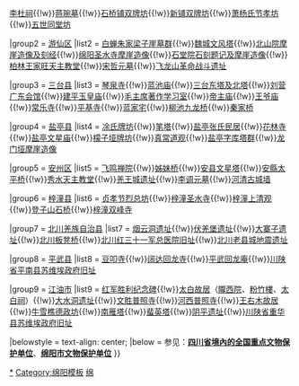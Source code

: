 {{Navbox
|name = 绵阳市境内的四川省文物保护单位
|title = [[四川省文物保护单位|绵阳市境内的四川省文物保护单位]]
|style = text-align: left;
|state = {{{state<includeonly>|collapsed</includeonly>}}}

|group1 = [[涪城区]]
|list1 = [[玉女泉道教造像]]及[[子雲亭道教造像]]{{!w}}[[李杜祠]]{{!w}}[[蒋琬墓]]{{!w}}[[石桥铺双牌坊]]{{!w}}[[新铺双牌坊]]{{!w}}[[萧杨氏节孝坊]]{{!w}}[[五世同堂坊]]

|group2 = [[游仙区]]
|list2 = [[白蝉朱家梁子崖墓群]]{{!w}}[[魏城文风塔]]{{!w}}[[北山院摩崖造像及刻经]]{{!w}}[[绵阳圣水寺摩崖造像]]{{!w}}[[石堂院石刻题记及摩崖造像]]{{!w}}[[柏林王家旺天主教堂]]{{!w}}[[宋哲元墓]]{{!w}}[[飞龙山革命战斗遗址]]

|group3 = [[三台县]]
|list3 =  [[琴泉寺]]{{!w}}[[蓝池庙]]{{!w}}[[三台东塔及北塔]]{{!w}}[[刘营广东会馆]]{{!w}}[[建平玉皇庙]]{{!w}}[[毛主席著作学习室]]{{!w}}[[帝主庙]]{{!w}}[[王爷庙]]{{!w}}[[常乐寺]]{{!w}}[[平基寺]]{{!w}}[[蓝家宅]]{{!w}}[[柳池九龙桥]]{{!w}}[[秦家桥]]

|group4 = [[盐亭县]]
|list4 = [[凃氏牌坊]]{{!w}}[[笔塔]]{{!w}}[[盐亭张氏民居]]{{!w}}[[花林寺]]{{!w}}[[盐亭文星庙]]{{!w}}[[檬子垭牌坊]]{{!w}}[[真常道观]]{{!w}}[[盐亭字库塔群]]{{!w}}[[龙门垭摩崖造像]]

|group5 = [[安州区]]
|list5 = [[飞鸣禅院]]{{!w}}[[姊妹桥]]{{!w}}[[安县文星塔]]{{!w}}[[安縣太平桥]]{{!w}}[[秀水天主教堂]]{{!w}}[[羌王城遗址]]{{!w}}[[李调元墓]]{{!w}}[[河清古城墙]]

|group6 = [[梓潼县]]
|list6 = [[贞孝节烈总坊]]{{!w}}[[梓潼圣水寺]]{{!w}}[[梓潼上清观]]{{!w}}[[登子山石桥]]{{!w}}[[梓潼双峰寺]]

|group7 = [[北川羌族自治县]]
|list7 = [[烟云洞遗址]]{{!w}}[[伏羌堡遗址]]{{!w}}[[大寨子遗址]]{{!w}}[[北川板凳桥]]{{!w}}[[北川红三十一军总医院旧址]]{{!w}}[[北川老县城地震遗址]]

|group8 = [[平武县]]
|list8 = [[豆叩寺]]{{!w}}[[阔达回龙寺]]{{!w}}[[平武回龙庵]]{{!w}}[[川陕省平南县苏维埃政府旧址]]

|group9 = [[江油市]]
|list9 = [[红军胜利纪念碑]]{{!w}}[[太白故居]]（[[隴西院]]、[[粉竹樓]]、[[太白祠]]）{{!w}}[[大水洞遗址]]{{!w}}[[文胜普照寺]]{{!w}}[[河西普照寺]]{{!w}}[[王右木故居]]{{!w}}[[牛雪樵德政坊]]{{!w}}[[南雁塔]]{{!w}}[[蜚英塔 (江油市)|蜚英塔]]{{!w}}[[阴平遗址]]{{!w}}[[川陕省重华县苏维埃政府旧址]]

|belowstyle = text-align: center;
|below = 参见：'''[[四川全国重点文物保护单位列表|四川省境內的全国重点文物保护单位]]'''、'''[[绵阳市文物保护单位]]'''
}}<noinclude>
[[Category:绵阳文物保护单位|*]]
[[Category:绵阳模板]]
[[Category:四川省文物保护单位模板|绵]]
</noinclude>